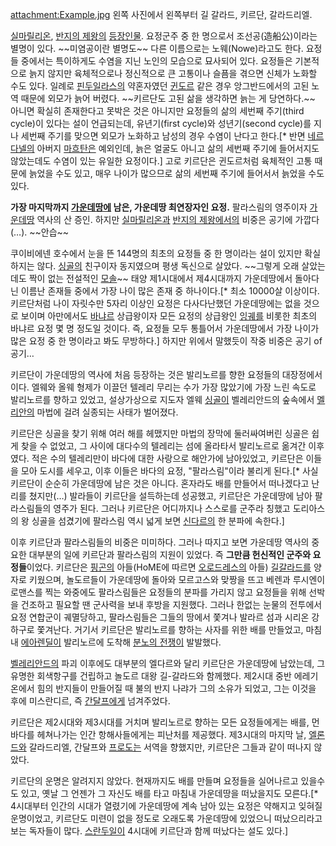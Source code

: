 attachment:Example.jpg
왼쪽 사진에서 왼쪽부터 길 갈라드, 키르단, 갈라드리엘. 

[[실마릴리온]], [[반지의 제왕]]의 [[등장인물]]. 요정군주 중 한 명으로서 조선공(造船公)이라는 별명이 있다. ~~미염공이란 별명도~~ 다른 이름으로는 노웨(Nowe)라고도 한다. 요정들 중에서는 특이하게도 수염을 지닌 노인의 모습으로 묘사되어 있다. 요정들은 기본적으로 늙지 않지만 육체적으로나 정신적으로 큰 고통이나 슬픔을 겪으면 신체가 노화할 수도 있다. 일례로 [[핀두일라스]]의 약혼자였던 [[귄도르]] 같은 경우 앙그반드에서의 고된 노역 때문에 외모가 늙어 버렸다. ~~키르단도 고된 삶을 생각하면 늙는 게 당연하다.~~ 아니면 확실히 존재한다고 못박은 것은 아니지만 요정들의 삶의 세번째 주기(third cycle)이 있다는 설이 언급되는데, 유년기(first cycle)와 성년기(second cycle)를 지나 세번째 주기를 맞으면 외모가 노화하고 남성의 경우 수염이 난다고 한다.[* 반면 [[네르다넬]]의 아버지 [[마흐탄]]은 예외인데, 늙은 얼굴도 아니고 삶의 세번째 주기에 들어서지도 않았는데도 수염이 있는 유일한 요정이다.] 고로 키르단은 귄도르처럼 육체적인 고통 때문에 늙었을 수도 있고, 매우 나이가 많으므로 삶의 세번째 주기에 들어서서 늙었을 수도 있다.

'''가장 마지막까지 [[가운데땅]]에 남은, 가운데땅 최연장자인 요정.''' 팔라스림의 영주이자 [[가운데땅]] 역사의 산 증인. 하지만 [[실마릴리온]]과 [[반지의 제왕]]에서의 비중은 공기에 가깝다(…). ~~안습~~ 

쿠이비에넨 호수에서 눈을 뜬 144명의 최초의 요정들 중 한 명이라는 설이 있지만 확실하지는 않다. [[싱골]]의 친구이자 동지였으며 평생 독신으로 살았다. ~~그렇게 오래 살았는데도 짝이 없는 전설적인 [[모솔]]~~  태양 제1시대에서 제4시대까지 가운데땅에서 돌아다닌 이름난 존재들 중에서 가장 나이 많은 존재 중 하나이다.[* 최소 10000살 이상이다. 키르단처럼 나이 자릿수만 5자리 이상인 요정은 다사다난했던 가운데땅에는 없을 것으로 보이며 아만에서도 [[바냐르]] 상급왕이자 모든 요정의 상급왕인 [[잉궤]]를 비롯한 최초의 바냐르 요정 몇 명 정도일 것이다. 즉, 요정들 모두 통틀어서 가운데땅에서 가장 나이가 많은 요정 중 한 명이라고 봐도 무방하다.] 하지만 위에서 말했듯이 작중 비중은 공기 of 공기…

키르단이 가운데땅의 역사에 처음 등장하는 것은 발리노르를 향한 요정들의 대장정에서이다. 엘웨와 올웨 형제가 이끌던 텔레리 무리는 수가 가장 많았기에 가장 느린 속도로 발리노르를 향하고 있었고, 설상가상으로 지도자 엘웨 [[싱골]]이 벨레리안드의 숲속에서 [[멜리안]]의 마법에 걸려 실종되는 사태가 벌어졌다.

키르단은 싱골을 찾기 위해 여러 해를 헤맸지만 마법의 장막에 둘러싸여버린 싱골은 쉽게 찾을 수 없었고, 그 사이에 대다수의 텔레리는 섬에 올라타서 발리노르로 옮겨간 이후였다. 적은 수의 텔레리만이 바다에 대한 사랑으로 해안가에 남아있었고, 키르단은 이들을 모아 도시를 세우고, 이후 이들은 바다의 요정, "팔라스림"이라 불리게 된다.[* 사실 키르단이 순순히 가운데땅에 남은 것은 아니다. 혼자라도 배를 만들어서 떠나겠다고 난리를 쳤지만(…) 발라들이 키르단을 설득하는데 성공했고, 키르단은 가운데땅에 남아 팔라스림들의 영주가 된다. 그러나 키르단은 어디까지나 스스로를 군주라 칭했고 도리아스의 왕 싱골을 섬겼기에 팔라스림 역시 넓게 보면 [[신다르]]의 한 분파에 속한다.]

이후 키르단과 팔라스림들의 비중은 미미하다. 그러나 따지고 보면 가운데땅 역사의 중요한 대부분의 일에 키르단과 팔라스림의 지원이 있었다. 즉 '''그만큼 헌신적인 군주와 요정들'''이었다. 키르단은 [[핑곤]]의 아들(HoME에 따르면 [[오로드레스]]의 아들) [[길갈라드]]를 양자로 키웠으며, 놀도르들이 가운데땅에 돌아와 모르고스와 맞짱을 뜨고 베렌과 루시엔이 로맨스를 찍는 와중에도 팔라스림들은 요정들의 분파를 가리지 않고 요정들을 위해 선박을 건조하고 필요할 땐 군사력을 보내 후방을 지원했다. 그러나 한없는 눈물의 전투에서 요정 연합군이 궤멸당하고, 팔라스림들은 그들의 땅에서 쫓겨나 발라르 섬과 시리온 강 하구로 쫓겨난다. 거기서 키르단은 발리노르를 향하는 사자를 위한 배를 만들었고, 마침내 [[에아렌딜]]이 발리노르에 도착해 [[분노의 전쟁]]이 발발했다.

[[벨레리안드]]의 파괴 이후에도 대부분의 엘다르와 달리 키르단은 가운데땅에 남았는데, 그 유명한 회색항구를 건립하고 놀도르 대왕 길-갈라드와 함께했다. 제2시대 중반 에레기온에서 힘의 반지들이 만들어질 때 불의 반지 나랴가 그의 소유가 되었고, 그는 이것을 후에 미스란디르, 즉 [[간달프]]에게 넘겨주었다. 

키르단은 제2시대와 제3시대를 거치며 발리노르로 향하는 모든 요정들에게는 배를, 먼 바다를 헤쳐나가는 인간 항해사들에게는 피난처를 제공했다. 제3시대의 마지막 날, [[엘론드]]와 갈라드리엘, 간달프와 [[프로도]]는 서역을 향했지만, 키르단은 그들과 같이 떠나지 않았다.

키르단의 운명은 알려지지 않았다. 현재까지도 배를 만들며 요정들을 실어나르고 있을수도 있고, 옛날 그 언젠가 그 자신도 배를 타고 마침내 가운데땅을 떠났을지도 모른다.[* 4시대부터 인간의 시대가 열렸기에 가운데땅에 계속 남아 있는 요정은 약해지고 잊혀질 운명이었고, 키르단도 미련이 없을 정도로 오래도록 가운데땅에 있었으니 떠났으리라고 보는 독자들이 많다. [[스란두일]]이 4시대에 키르단과 함께 떠났다는 설도 있다.]
